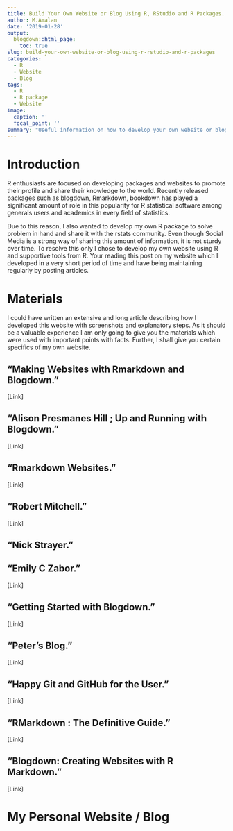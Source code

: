 ```yaml
---
title: Build Your Own Website or Blog Using R, RStudio and R Packages.
author: M.Amalan
date: '2019-01-28'
output: 
  blogdown::html_page:
    toc: true
slug: build-your-own-website-or-blog-using-r-rstudio-and-r-packages
categories:
  - R
  - Website
  - Blog
tags:
  - R
  - R package
  - Website
image:
  caption: ''
  focal_point: ''
summary: "Useful information on how to develop your own website or blog using R."  
---
```


# Introduction

R enthusiasts are focused on developing packages and websites to promote their profile and share 
their knowledge to the world. Recently released packages such as blogdown, Rmarkdown, bookdown 
has played a significant amount of role in this popularity for R statistical software among 
generals users and academics in every field of statistics.

Due to this reason, I also wanted to develop my own R package to solve problem in hand and share
it with the rstats community. Even though Social Media is a strong way of sharing this amount of
information, it is not sturdy over time. To resolve this only I chose to develop my own website
using R and supportive tools from R. Your reading this post on my website which I developed in a 
very short period of time and have being maintaining regularly by posting articles. 

# Materials

I could have written an extensive and long article describing how I developed this website with 
screenshots and explanatory steps. As it should be a valuable experience I am only going
to give you the materials which were used with important points with facts. Further, I shall
give you certain specifics of my own website.
 
## "Making Websites with Rmarkdown and Blogdown."

[Link]

## "Alison Presmanes Hill ; Up and Running with Blogdown."

[Link]

## "Rmarkdown Websites."

[Link]

## "Robert Mitchell."

[Link]

## "Nick Strayer."

## "Emily C Zabor."

[Link]

## "Getting Started with Blogdown."

[Link]

## "Peter's Blog."

[Link]

## "Happy Git and GitHub for the User."

[Link]

## "RMarkdown : The Definitive Guide."

[Link]

## "Blogdown: Creating Websites with R Markdown."

[Link]

# My Personal Website / Blog

